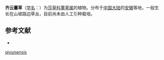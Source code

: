 {{Speciesbox
| name = 齐云薹草
| status = 
| status_system = 
| image =
| genus = Carex
| species = qiyunensis
| authority = S. W. Su et S. M. Xu
}}

'''齐云薹草'''（[[学名|学名]]：{{lang|la|''Carex qiyunensis''}}）为[[莎草科|莎草科]][[薹草属|薹草属]]的植物。分布于[[中国大陆|中国大陆]]的[[安徽|安徽]]等地，一般生长在山坡路边草丛，目前尚未由人工引种栽培。

== 参考文献 ==
<div class="references-small">
* {{cite web| url =http://www.bioinfo.cn/db05/KmzwSpecies.php?action=view&id=24960| title =齐云薹草| work =《中国高等植物数据库全库》| publisher =中国科学院微生物研究所| author =昆明植物研究所| accessdate =2009-02-25| deadurl =yes| archiveurl =https://web.archive.org/web/20160305034632/http://www.bioinfo.cn/db05/KmzwSpecies.php?action=view&id=24960| archivedate =2016-03-05}}
</div>
{{Taxonbar|from=Q2938624}}

{{DEFAULTSORT:Carex qiyunensis}}
[[Category:薹草属|qiyunensis]]


{{Carex-stub}}